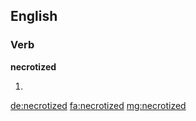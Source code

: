 ==English==

===Verb===
'''necrotized'''

# {{en-past of|necrotize}}

[[de:necrotized]]
[[fa:necrotized]]
[[mg:necrotized]]